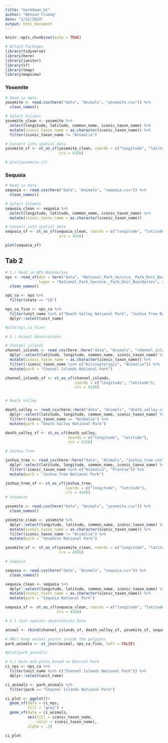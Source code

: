 ```yaml
---
title: "markdown_bt"
author: "Benson Truong"
date: "2/22/2020"
output: html_document
---
```


```r
knitr::opts_chunk$set(echo = TRUE)
```

```r
# Attach Packages
library(tidyverse)
library(here)
library(janitor)
library(sf)
library(tmap)
library(mapview)
```

### Yosemite
```r
# Read in data
yosemite <- read.csv(here("data", "Animals", "yosemite.csv")) %>% 
  clean_names()

# Select Columns
yosemite_clean <- yosemite %>% 
  select(longitude, latitude, common_name, iconic_taxon_name) %>% 
  mutate(iconic_taxon_name = as.character(iconic_taxon_name)) %>% 
  filter(iconic_taxon_name != "Animalia")

# Convert into spatial data
yosemite_sf <- st_as_sf(yosemite_clean, coords = c("longitude", "latitude"),
                        crs = 4326)

# plot(yosemite_sf)
```

### Sequoia
```r
# Read in data
sequoia <- read.csv(here("data", "Animals", "sequoia.csv")) %>% 
  clean_names()

# Select Columns
sequoia_clean <- sequoia %>% 
  select(longitude, latitude, common_name, iconic_taxon_name) %>% 
  mutate(iconic_taxon_name = as.character(iconic_taxon_name))

# Convert into spatial data
sequoia_sf <- st_as_sf(sequoia_clean, coords = c("longitude", "latitude"),
                        crs = 4326)

plot(sequoia_sf)
```

## Tab 2

```r
# 1.) Read in NPS Boundaries
nps <- read_sf(dsn = here("data", "National_Park_Service__Park_Unit_Boundaries"), 
               layer = "National_Park_Service__Park_Unit_Boundaries", crs = 4326) %>% 
  clean_names()

nps_ca <- nps %>% 
  filter(state == "CA")

nps_ca_five <- nps_ca %>% 
  filter(unit_name %in% c("Death Valley National Park", "Joshua Tree National Park", "Yosemite National Park", "Channel Islands National Park", "Sequoia National Park")) %>% 
  dplyr::select(unit_name)

#plot(nps_ca_five)
```

```r
# 2.) Animal observations

# Channel islands
channel_islands <- read_csv(here::here("data", "Animals", "channel_islands.csv")) %>% 
  dplyr::select(latitude, longitude, common_name, iconic_taxon_name) %>% 
  mutate(iconic_taxon_name = as.character(iconic_taxon_name)) %>% 
  filter(!iconic_taxon_name %in% c("Actinopterygii", "Animalia")) %>% 
  mutate(park = "Channel Islands National Park")

channel_islands_sf <- st_as_sf(channel_islands, 
                               coords = c("longitude", "latitude"), 
                               crs = 4326)


# Death Valley

death_valley <- read_csv(here::here("data", "Animals", "death_valley.csv")) %>% 
  dplyr::select(latitude, longitude, common_name, iconic_taxon_name) %>% 
  filter(!iconic_taxon_name == "Animalia") %>% 
  mutate(park = "Death Valley National Park")

death_valley_sf <- st_as_sf(death_valley,
                            coords = c("longitude", "latitude"),
                            crs = 4326)

# Joshua Tree

joshua_tree <- read_csv(here::here("data", "Animals", "joshua_tree.csv")) %>% 
  dplyr::select(latitude, longitude, common_name, iconic_taxon_name) %>% 
  filter(!iconic_taxon_name %in% c("Animalia", "Plantae")) %>% 
  mutate(park = "Joshua Tree National Park")

joshua_tree_sf <- st_as_sf(joshua_tree,
                           coords = c("longitude", "latitude"),
                           crs = 4326)
# Yosemite

yosemite <- read.csv(here("data", "Animals", "yosemite.csv")) %>% 
  clean_names()

yosemite_clean <- yosemite %>% 
  dplyr::select(longitude, latitude, common_name, iconic_taxon_name) %>% 
  mutate(iconic_taxon_name = as.character(iconic_taxon_name)) %>% 
  filter(iconic_taxon_name != "Animalia") %>% 
  mutate(park = "Yosemite National Park")

yosemite_sf <- st_as_sf(yosemite_clean, coords = c("longitude", "latitude"),
                        crs = 4326)

# Sequoia

sequoia <- read.csv(here("data", "Animals", "sequoia.csv")) %>% 
  clean_names()

sequoia_clean <- sequoia %>% 
  dplyr::select(longitude, latitude, common_name, iconic_taxon_name) %>% 
  mutate(iconic_taxon_name = as.character(iconic_taxon_name)) %>% 
  mutate(park = "Sequoia National Park")

sequoia_sf <- st_as_sf(sequoia_clean, coords = c("longitude", "latitude"),
                       crs = 4326)

```

```r
# 3.) Join species observations data

animal <- rbind(channel_islands_sf, death_valley_sf, yosemite_sf, sequoia_sf, joshua_tree_sf)

# ONLY keep animal points inside the polygons
park_animals <- st_join(animal, nps_ca_five, left = FALSE)

#plot(park_animals)
```

```r
# 4.) Data and plots based on Natural Park 
ci_nps <- nps_ca %>% 
  filter(unit_name %in% c("Channel Islands National Park")) %>% 
  dplyr::select(unit_name)

ci_animals <- park_animals %>% 
  filter(park == "Channel Islands National Park")

ci_plot <- ggplot()+
  geom_sf(data = ci_nps,
          fill = "grey") +
  geom_sf(data = ci_animals,
          aes(fill = iconic_taxon_name,
              color = iconic_taxon_name),
          alpha = .2)

ci_plot
```

